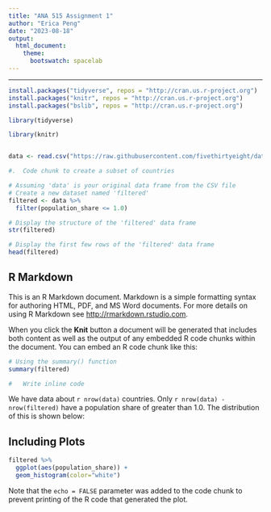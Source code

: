 ```yaml
---
title: "ANA 515 Assignment 1"
author: "Erica Peng"
date: "2023-08-18"
output:
  html_document:
    theme:
      bootswatch: spacelab
---
```


---

```r

install.packages("tidyverse", repos = "http://cran.us.r-project.org")
install.packages("knitr", repos = "http://cran.us.r-project.org")
install.packages("bslib", repos = "http://cran.us.r-project.org")

library(tidyverse)

library(knitr)


data <- read.csv("https://raw.githubusercontent.com/fivethirtyeight/data/master/fifa/fifa_countries_audience.csv")

```


```r
#.	Code chunk to create a subset of countries

# Assuming 'data' is your original data frame from the CSV file
# Create a new dataset named 'filtered'
filtered <- data %>%
  filter(population_share <= 1.0)

# Display the structure of the 'filtered' data frame
str(filtered)

# Display the first few rows of the 'filtered' data frame
head(filtered)


```

## R Markdown

This is an R Markdown document. Markdown is a simple formatting syntax for authoring HTML, PDF, and MS Word documents. For more details on using R Markdown see <http://rmarkdown.rstudio.com>.

When you click the **Knit** button a document will be generated that includes both content as well as the output of any embedded R code chunks within the document. You can embed an R code chunk like this:

```r
# Using the summary() function
summary(filtered)


```
```r
#	Write inline code 
```

We have data about `r nrow(data)` countries. Only `r nrow(data) - nrow(filtered)`  have a population share of greater than 1.0. The distribution of this is shown below: 

## Including Plots


```r
filtered %>%
  ggplot(aes(population_share)) +
  geom_histogram(color="white")
```


Note that the `echo = FALSE` parameter was added to the code chunk to prevent printing of the R code that generated the plot.

